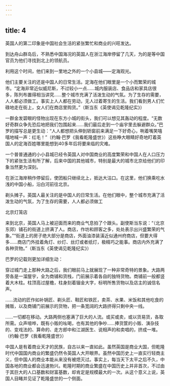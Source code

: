 ```yaml
---
---
---
```

title: 4
---



英国人的第二印象是中国社会生活的紧张繁忙和商业的兴旺发达。

到达舟山群岛后，不熟悉中国海况的英国人在浙江海岸停留了几天，为的是等中国官员为他们寻找到北上的领航员。

利用这个时间，他们来到一里地之外的一个小县城——定海观光。

他们主要关注的还是中国人的日常生活。定海在他们眼里是一个小而繁荣的城市。“定海非常近似威尼斯，不过较小一点……城内服装店、食品店和家具店很多，陈列布置得相当讲究……整个城市充满了活泼生动的气氛。为了生存的需要，人人都必须做工。事实上人人都在劳动，无人过着寄生的生活。我们看到男人们忙碌地走在街上，女人们在商店里购货。”（斯当东《英使谒见乾隆纪实》）

一群金发碧眼的怪物出现在东方小城的街头，我们可以想见其轰动的程度。“无数好奇群众争先恐后地把我们包围起来……我们最后走到一个庙宇里去躲避群众。”巴罗的描写总是更生动：“人人都想把头伸到轿窗前来满足一下好奇心，咧着嘴笑嘻嘻地喊一声：红毛！”（约翰·巴罗《我看乾隆盛世》）这些睁大眼睛好奇地盯着英国人的定海百姓哪里能想到40多年后将要来临的灾难。

一个普普通通的小小县城已经令英国人对中国商业的高度繁荣和中国人在人口压力下的紧张生活有所了解，后来中国的其他城市，特别是最大的城市北京给他们的印象当然更为深刻。

在浙江海岸稍作停留后，使团船只继续北上，抵达大沽口。在这里，他们换乘吃水浅的中国小船，沿白河前往北京。



剃头摊子。英国人最关注的是中国人的日常生活。在他们眼中，整个城市充满了活泼生动的气氛，为了生存的需要，人人都必须做工



北京灯笼店

来到北京，英国人马上被迎面而来的商业气息拍了个跟头。副使斯当东说：“（北京东郊）铺石的街道上挤满了人。商店，作坊和顾客之多，处处表示出兴盛繁荣的气象。”“街道上的房子绝大部分是商店，外面油漆装潢近似通州府商店，但要大得多……商店门外挂着角灯、纱灯、丝灯或者纸灯，极精巧之能事。商店内外充满了各种货物。”（斯当东《英使谒见乾隆纪实》）

巴罗的记载则更加详细生动：





穿过城门走上那种大路之后，我们眼前马上就展现了一种非常奇特的景象。大路两旁各是一溜屋宇，全为商铺和货栈，门前展示着各自的独特货物。商铺前一般都竖着大木柱。柱顶高过屋檐，柱身刻着镏金大字，标明所售货物以及店主的诚信名声。

……流动的匠作如补锅匠、剃头匠、鞋匠和铁匠，卖茶、水果、米饭和其他吃食的摊贩，以及商铺门前展示的货物，把一条宽阔的大路挤得只剩中央一线。

……一切都在移动。大路两侧也塞满了巨大的人流。或买或卖，或以货易货，各取所需。众声喧哗，既有小贩的吆喝，也有其他的争吵……捧货筐的小贩、演杂技的、变戏法的、算命的、走方郎中和江湖医生、说相声的和卖唱的，挤成一堆。（约翰·巴罗《我看乾隆盛世》）





中国人是有着商业天才的民族，自古以来一直如此。虽然英国是商业大国，但乾隆时代中国国内商业的繁盛仍然令英国人大开眼界。虽然中国历史上一直实行轻商主义，但中国人的商业本能从来没有被熄灭过。事实上，每当天下太平之后不久，中国各地的商业都会迅速勃兴。乾隆时期的商业繁盛在中国历史上并非首次，不过由于其巨大的人口基数和财富基数，却肯定是规模最大的一次。从这个意义上说，英国人目睹并见证了乾隆盛世的一个侧面。